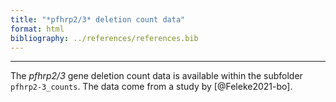 ```yaml
---
title: "*pfhrp2/3* deletion count data"
format: html
bibliography: ../references/references.bib
---
```


---

The *pfhrp2/3* gene deletion count data is available within the subfolder `pfhrp2-3_counts`. The data come from a study by [@Feleke2021-bo].
